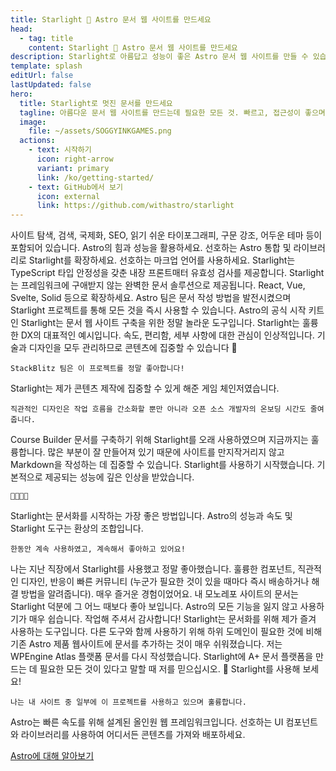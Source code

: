 ```yaml
---
title: Starlight 🌟 Astro 문서 웹 사이트를 만드세요
head:
  - tag: title
    content: Starlight 🌟 Astro 문서 웹 사이트를 만드세요
description: Starlight로 아름답고 성능이 좋은 Astro 문서 웹 사이트를 만들 수 있습니다.
template: splash
editUrl: false
lastUpdated: false
hero:
  title: Starlight로 멋진 문서를 만드세요
  tagline: 아름다운 문서 웹 사이트를 만드는데 필요한 모든 것. 빠르고, 접근성이 좋으며 사용하기 쉽습니다.
  image:
    file: ~/assets/SOGGYINKGAMES.png
  actions:
    - text: 시작하기
      icon: right-arrow
      variant: primary
      link: /ko/getting-started/
    - text: GitHub에서 보기
      icon: external
      link: https://github.com/withastro/starlight
---
```



<CardGrid stagger>
	<Card title="아름다운 문서" icon="open-book">
		사이트 탐색, 검색, 국제화, SEO, 읽기 쉬운 타이포그래피, 구문 강조, 어두운
		테마 등이 포함되어 있습니다.
	</Card>
	<Card title="Astro 기반" icon="rocket">
		Astro의 힘과 성능을 활용하세요. 선호하는 Astro 통합 및 라이브러리로
		Starlight를 확장하세요.
	</Card>
	<Card title="Markdown, Markdoc, MDX" icon="document">
		선호하는 마크업 언어를 사용하세요. Starlight는 TypeScript 타입 안정성을 갖춘
		내장 프론트매터 유효성 검사를 제공합니다.
	</Card>
	<Card title="선호하는 UI 컴포넌트 사용" icon="puzzle">
		Starlight는 프레임워크에 구애받지 않는 완벽한 문서 솔루션으로 제공됩니다.
		React, Vue, Svelte, Solid 등으로 확장하세요.
	</Card>
</CardGrid>

<TestimonialGrid title="사용 후기를 들어보세요">
  <Testimonial
    name="Rachel"
    handle="rachelnabors"
    cite="https://twitter.com/astrodotbuild/status/1724934718745915558"
  >
    Astro 팀은 문서 작성 방법을 발전시켰으며 Starlight 프로젝트를 통해 모든 것을 즉시 사용할 수 있습니다.
  </Testimonial>
  <Testimonial
    name="Flavio"
    handle="flaviocopes"
    cite="https://twitter.com/flaviocopes/status/1738237658717905108"
  >
    Astro의 공식 시작 키트인 Starlight는 문서 웹 사이트 구축을 위한 정말 놀라운 도구입니다.
  </Testimonial>
  <Testimonial
    name="Tomek"
    handle="sulco"
    cite="https://twitter.com/sulco/status/1735610348730802342"
  >
    Starlight는 훌륭한 DX의 대표적인 예시입니다. 속도, 편리함, 세부 사항에 대한 관심이 인상적입니다. 기술과 디자인을 모두 관리하므로 콘텐츠에 집중할 수 있습니다 👏
     
    StackBlitz 팀은 이 프로젝트를 정말 좋아합니다!
  </Testimonial>
  <Testimonial
    name="Roberto"
    handle="RmeetsH"
    cite="https://twitter.com/RmeetsH/status/1735783992018760090"
  >
    Starlight는 제가 콘텐츠 제작에 집중할 수 있게 해준 게임 체인저였습니다.

    직관적인 디자인은 작업 흐름을 간소화할 뿐만 아니라 오픈 소스 개발자의 온보딩 시간도 줄여줍니다.

  </Testimonial>
  <Testimonial
    name="Joel"
    handle="jhooks"
    cite="https://twitter.com/jhooks/status/1727405160547418405"
  >
    Course Builder 문서를 구축하기 위해 Starlight를 오래 사용하였으며 지금까지는 훌륭합니다. 많은 부분이 잘 만들어져 있기 때문에 사이트를 만지작거리지 않고 Markdown을 작성하는 데 집중할 수 있습니다.
  </Testimonial>
  <Testimonial
    name="Rick"
    handle="rick_viscomi"
    cite="https://twitter.com/rick_viscomi/status/1665867447910510593"
  >
    Starlight를 사용하기 시작했습니다. 기본적으로 제공되는 성능에 깊은 인상을 받았습니다.

    💯💯💯💯

  </Testimonial>
  <Testimonial
    name="Nicolas"
    handle="beaussan"
    cite="https://twitter.com/beaussan/status/1735625189583466893"
  >
    Starlight는 문서화를 시작하는 가장 좋은 방법입니다. Astro의 성능과 속도 및 Starlight 도구는 환상의 조합입니다.

    한동안 계속 사용하였고, 계속해서 좋아하고 있어요!

  </Testimonial>
  <Testimonial
    name="Sylwia"
    handle="SylwiaVargas"
    cite="https://x.com/SylwiaVargas/status/1726556825741578286"
  >
    나는 지난 직장에서 Starlight를 사용했고 정말 좋아했습니다. 훌륭한 컴포넌트, 직관적인 디자인, 반응이 빠른 커뮤니티 (누군가 필요한 것이 있을 때마다 즉시 배송하거나 해결 방법을 알려줍니다). 매우 즐거운 경험이었어요.
  </Testimonial>
  <Testimonial
    name="Lou Cyx"
    handle="loucyx"
    cite="https://elk.zone/m.webtoo.ls/@loucyx@mastodon.social/111587380021362284"
  >
    내 모노레포 사이트의 문서는 Starlight 덕분에 그 어느 때보다 좋아 보입니다. Astro의 모든 기능을 잃지 않고 사용하기가 매우 쉽습니다. 작업해 주셔서 감사합니다!
  </Testimonial>
  <Testimonial
    name="BowTiedWebReaper"
    handle="BowTiedWebReapr"
    cite="https://twitter.com/BowTiedWebReapr/status/1735633399501697517"
  >
    Starlight는 문서화를 위해 제가 즐겨 사용하는 도구입니다. 다른 도구와 함께 사용하기 위해 하위 도메인이 필요한 것에 비해 기존 Astro 제품 웹사이트에 문서를 추가하는 것이 매우 쉬워졌습니다.
  </Testimonial>
  <Testimonial
    name="Jeff"
    handle="J_Everhart383"
    cite="https://twitter.com/J_Everhart383/status/1691900590048292908"
  >
    저는 WPEngine Atlas 플랫폼 문서를 다시 작성했습니다. Starlight에 A+ 문서 플랫폼을 만드는 데 필요한 모든 것이 있다고 말할 때 저를 믿으십시오.&nbsp;🙌
  </Testimonial>
  <Testimonial
    name="Chloe"
    handle="solelychloe"
    cite="https://twitter.com/solelychloe/status/1695115277602628082"
  >
    Starlight를 사용해 보세요!

    나는 내 사이트 중 일부에 이 프로젝트를 사용하고 있으며 훌륭합니다.

  </Testimonial>
</TestimonialGrid>

<AboutAstro title="제공">
Astro는 빠른 속도를 위해 설계된 올인원 웹 프레임워크입니다. 선호하는 UI 컴포넌트와 라이브러리를 사용하여 어디서든 콘텐츠를 가져와 배포하세요.

[Astro에 대해 알아보기](https://astro.build/)

</AboutAstro>
